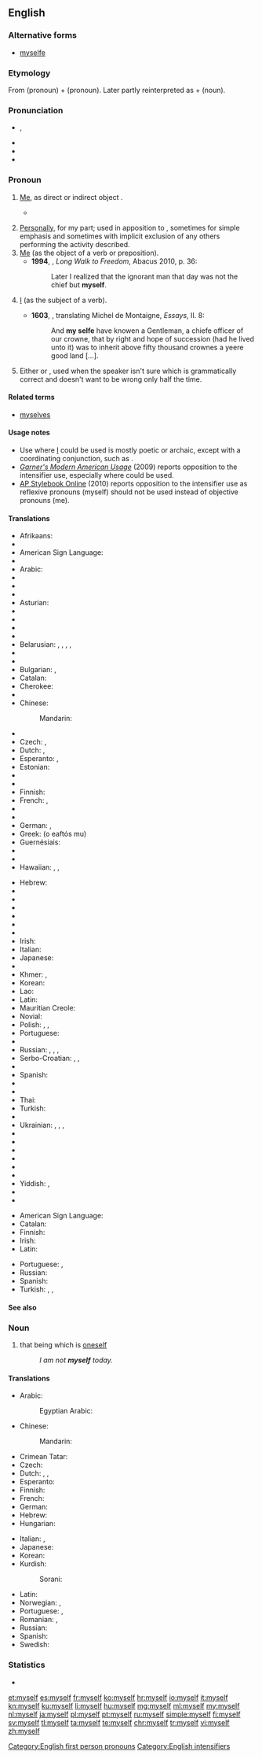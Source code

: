 ==English==

===Alternative forms===
* [[myselfe]] {{qualifier|archaic}}

===Etymology===
From {{term|me}} (pronoun) + {{term|self}} (pronoun). Later partly reinterpreted as {{term|my}} + {{term|self}} (noun).

===Pronunciation===
* {{a|UK}} {{IPA|/maɪˈsɛlf/}}, {{X-SAMPA|/maI"sElf/}}
* {{audio|en-us-myself.ogg|Audio (US)}}
* {{rhymes|ɛlf}}
* {{hyphenation|my|self}}

===Pronoun===
{{en-pron|reflexive case of|I}}

# {{context|reflexive|lang=en}} [[me|Me]], as direct or indirect object {{non-gloss definition|the speaker as the object of a verb or preposition, when the speaker is also the subject}}. {{defdate|from 9th c.}}
#*{{quote-book|year=1913|author={{w|Joseph C. Lincoln}}
|title=[http://openlibrary.org/works/OL5535161W Mr. Pratt's Patients]|chapter=1
|passage=Thinks I to '''myself''', &ldquo;Sol, you're run off your course again. This is a rich man's summer &lsquo;cottage&rsquo; and if you don't look out there's likely to be some nice, lively dog taking an interest in your underpinning.&rdquo;}}
#: {{usex|I taught '''myself'''.|lang=en}}
# [[personally|Personally]], for my part; used in apposition to {{term|I}}, sometimes for simple emphasis and sometimes with implicit exclusion of any others performing the activity described. {{defdate|from 10th c.}}
# [[me|Me]] (as the object of a verb or preposition). {{defdate|from 10th c.}}
#* '''1994''', {{w|Nelson Mandela}}, ''Long Walk to Freedom'', Abacus 2010, p. 36:
#*: Later I realized that the ignorant man that day was not the chief but '''myself'''.
# {{context|archaic|lang=en}} [[I]] (as the subject of a verb). {{defdate|from 14th c.}}
#* '''1603''', {{w|John Florio}}, translating Michel de Montaigne, ''Essays'', II. 8:
#*: And '''my selfe''' have knowen a Gentleman, a chiefe officer of our crowne, that by right and hope of succession (had he lived unto it) was to inherit above fifty thousand crownes a yeere good land [...].
# Either {{term|I}} or {{term|me}}, used when the speaker isn't sure which is grammatically correct and doesn't want to be wrong only half the time.
#: {{usex|We still need a few volunteers for Tuesday night, so see Sarah or '''myself''' if you want to help.|lang=en}}

====Related terms====
* [[myselves]]

====Usage notes====
* Use where [[I]] could be used is mostly poetic or archaic, except with a coordinating conjunction, such as {{term|and}}.
* ''[[w:Garner's Modern American Usage|Garner's Modern American Usage]]'' (2009) reports opposition to the intensifier use, especially where {{term|I}} could be used.
* [http://www.apstylebook.com/ AP Stylebook Online] (2010) reports opposition to the intensifier use as reflexive pronouns (myself) should not be used instead of objective pronouns (me).

====Translations====
{{trans-top|me, reflexive case of ''I''}}
* Afrikaans: {{t|af|myself}}
* {{trreq|sq}}
* American Sign Language: {{t|ase|1^o-f@Sternum-FingerBack}}
* {{trreq|am}}
* Arabic: {{t|ar|نفسي|tr=nafsī|sc=Arab}}
* {{trreq|an}}
* {{trreq|hy}}
* {{trreq|as}}
* Asturian: {{t+|ast|me}}
* {{trreq|ay}}
* {{trreq|az}}
* {{trreq|ba}}
* {{trreq|eu}}
* Belarusian: {{t|be|сябе|tr=sjabjé|sc=Cyrl}} {{qualifier|accusative, genitive}}, {{t|be|сабе|tr=sabjé|sc=Cyrl}} {{qualifier|dative}}, {{t|be|сабой|tr=sabój|sc=Cyrl}} {{qualifier|instrumental}}, {{t|be|-ся|tr=-sja|sc=Cyrl}} {{qualifier|with verbs}}, {{t|be|-цца|tr=-cca|sc=Cyrl}} {{qualifier|merged verb ending}}
* {{trreq|bn}}
* {{trreq|br}}
* Bulgarian: {{t|bg|себе си|tr=sébe si|sc=Cyrl}}, {{t+|bg|се|tr=se|sc=Cyrl}}
* Catalan: {{t|ca|em}}
* Cherokee: {{t|chr|ᎠᏋᏌ|tr=aquvsa|sc=Cher}}
* {{trreq|ny}}
* Chinese:
*: Mandarin: {{t|cmn|自己|tr=zìjǐ|sc=Hani}}
* {{trreq|crh}}
* Czech: {{t+|cs|se}}, {{t+|cs|sebe}}
* Dutch: {{t+|nl|mijzelf}}, {{t+|nl|mezelf}}
* Esperanto: {{t+|eo|mi}}, {{t+|eo|min}}
* Estonian: {{t+|et|ise}}
* {{trreq|ee}}
* {{trreq|ext}}
* Finnish: {{t+|fi|itseni}}
* French: {{t+|fr|me}}, {{t+|fr|moi-même}}
* {{trreq|fur}}
* {{trreq|gl}}
* German: {{qualifier|accusative}} {{t+|de|mich}}, {{qualifier|dative}} {{t+|de|mir}}
* Greek: {{t|el|ο εαυτός μου}} (o eaftόs mu)
* Guernésiais: {{t|roa-grn|mé-mesme}}
* {{trreq|gu}}
* {{trreq|ha}}
* Hawaiian: {{t|haw|ʻo wau nō}}, {{t|haw|ʻo wau ponoʻī}}, {{t|haw|ʻo wau iho nō}}
{{trans-mid}}
* Hebrew: {{t|he|עצם|alt=עצמי|tr=atsmí}}
* {{trreq|hi}}
* {{trreq|hu}}
* {{trreq|io}}
* {{trreq|id}}
* {{trreq|ia}}
* {{trreq|ie}}
* Irish: {{t|ga|mé féin}}
* Italian: {{t+|it|mi}}
* Japanese: {{t|ja|sc=Jpan|自分|tr=じぶん, jibun}}
* {{trreq|kn}}
* Khmer: {{t|km|ខ្លួនខ្ញុំ|tr=kluən knyom|sc=Khmr}}, {{t|km|ខ្លួនឯង|tr=kluən ae ngɔɔ|sc=Khmr}}
* Korean: {{t+|ko|자신|tr=jasin|sc=Kore}}
* Lao: {{t|lo|ຕົນເອງ|tr=ton-'eeng|sc=Laoo}}
* Latin: {{t|la|egomet}}
* Mauritian Creole: {{t|mfe|momem}}
* Novial: {{t|nov|me}}
* Polish: {{t+|pl|siebie}}, {{t+|pl|sobie}}, {{t+|pl|się}}
* Portuguese: {{t+|pt|me}}
* {{trreq|pa}}
* Russian: {{qualifier|accusative, genitive}} {{t+|ru|себя|tr=sebjá}}, {{qualifier|dative, prepositional}} {{t+|ru|себе|tr=sebé}}, {{qualifier|instrumental}} {{t+|ru|собой|tr=sobój}}, {{qualifier|with verbs}} {{t+|ru|-ся|tr=-sja}}
* Serbo-Croatian: {{t|sh|sebe}}, {{t|sh|se}}, {{t|sh|sam sebe}}
* {{trreq|so}}
* Spanish: {{t+|es|me}}
* {{trreq|ta}}
* {{trreq|te}}
* Thai: {{t|th|ตนเอง|tr=dton ayng|sc=Thai}}
* Turkish: {{t+|tr|kendim}}
* {{trreq|tk}}
* Ukrainian: {{t|uk|себе|tr=sebé|sc=Cyrl}} {{qualifier|accusative, genitive}}, {{t|uk|собі|tr=sobí|sc=Cyrl}} {{qualifier|dative}}, {{t|uk|собою|tr=sobóju|sc=Cyrl}} {{qualifier|instrumental}}, {{t|uk|-ся|tr=-sja|sc=Cyrl}} {{qualifier|with verbs}}
* {{trreq|ur}}
* {{trreq|ug}}
* {{trreq|uz}}
* {{trreq|vo}}
* {{trreq|wa}}
* {{trreq|xh}}
* Yiddish: {{t|yi|מיך|tr=mikh|sc=Hebr}} {{qualifier|accusative}}, {{t|yi|מיר|tr=mir|sc=Hebr}} {{qualifier|dative}}
* {{trreq|yo}}
* {{trreq|zu}}
{{trans-bottom}}

{{trans-top|in apposition with I; personally}}
* American Sign Language: {{t|ase|A@Chest-RadialBack Contact}}
* Catalan: {{t|ca|mateix}}
* Finnish: {{t|fi|minä itse}}
* Irish: {{t|ga|mé féin}}
* Latin: {{t|la|egomet}}
{{trans-mid}}
* Portuguese: {{t|pt|eu mesmo|m}},  {{t|pt|eu mesma|f}}
* Russian: {{t|ru|я сам|tr=ja sam}}
* Spanish: {{t+|es|mismo|alt=(yo) mismo}}
* Turkish: {{t+|tr|kendim}},  {{t|tr|tek başıma}},  {{t+|tr|şahsen}}
{{trans-bottom}}

====See also====
{{English personal pronouns}}

===Noun===
{{en-noun|ourselves}}

# that being which is [[oneself]]
#: ''I am not '''myself''' today.''

====Translations====
{{trans-top|that being which is oneself}}
* Arabic: {{t|ar|نفسي|tr=nafsī}}
*: Egyptian Arabic: {{t|arz|نفسي|tr=nafsi|sc=Arab}}
* Chinese:
*: Mandarin: {{t|cmn|我自己|tr=wǒ zìjǐ|sc=Hani}}
* Crimean Tatar: {{t|crh|özüm}}
* Czech: {{t|cs|já sám}}
* Dutch: {{t+|nl|ikzelf}}, {{t+|nl|mijzelf}}, {{t+|nl|mezelf}}
* Esperanto: {{t+|eo|min}}
* Finnish: {{t+|fi|itseni}}
* French: {{t+|fr|moi-même}}
* German: {{t|de|ich selbst}}
* Hebrew: {{t|he|עצמי|tr=atsmi|sc=Hebr}}
* Hungarian: {{t+|hu|magam}}
{{trans-mid}}
* Italian: {{t|it|me stesso|m}}, {{t|it|me stessa|f}}
* Japanese: {{t|ja|私自身|tr=わたくしじしん, watakushi jishin|sc=Jpan}}
* Korean: {{t|ko|나 자신|tr=na jasin|sc=Kore}}
* Kurdish:
*: Sorani: {{t|ku|خۆم|tr=xom|sc=ku-Arab}}
* Latin: {{t|la|egomet}}
* Norwegian: {{t|no|megselv}}, {{t|no|meg selv}}
* Portuguese: {{t|pt|eu mesmo|m}}, {{t|pt|eu mesma|f}}
* Romanian: {{t|ro|eu însumi|m}}, {{t|ro|eu însămi|f}}
* Russian: {{t+|ru|сам|tr=ja sam|alt=я сам|sc=Cyrl}}
* Spanish: {{t+|es|mismo|alt=yo mismo}}
* Swedish: {{t|sv|mig själv}}
{{trans-bottom}}

===Statistics===
* {{rank|certain|sent|keep|271|myself|morning|money|door}}

[[Category:English first person pronouns]]
[[Category:English intensifiers]]

[[et:myself]]
[[es:myself]]
[[fr:myself]]
[[ko:myself]]
[[hr:myself]]
[[io:myself]]
[[it:myself]]
[[kn:myself]]
[[ku:myself]]
[[li:myself]]
[[hu:myself]]
[[mg:myself]]
[[ml:myself]]
[[my:myself]]
[[nl:myself]]
[[ja:myself]]
[[pl:myself]]
[[pt:myself]]
[[ru:myself]]
[[simple:myself]]
[[fi:myself]]
[[sv:myself]]
[[tl:myself]]
[[ta:myself]]
[[te:myself]]
[[chr:myself]]
[[tr:myself]]
[[vi:myself]]
[[zh:myself]]